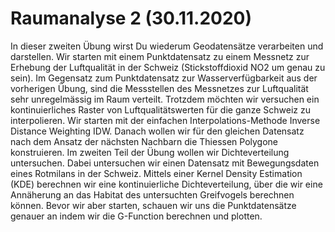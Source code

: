 # Raumanalyse 2 (30.11.2020)

In dieser zweiten Übung wirst Du wiederum Geodatensätze verarbeiten und darstellen. Wir starten mit einem Punktdatensatz zu einem Messnetz zur Erhebung der Luftqualität in der Schweiz (Stickstoffdioxid NO2 um genau zu sein). Im Gegensatz zum Punktdatensatz zur Wasserverfügbarkeit aus der vorherigen Übung, sind die Messstellen des Messnetzes zur Luftqualität sehr unregelmässig im Raum verteilt. Trotzdem möchten wir versuchen ein kontinuierliches Raster von Luftqualitätswerten für die ganze Schweiz zu interpolieren. Wir starten mit der einfachen Interpolations-Methode Inverse Distance Weighting IDW. Danach wollen wir für den gleichen Datensatz nach dem Ansatz der nächsten Nachbarn die Thiessen Polygone konstruieren. Im zweiten Teil der Übung wollen wir Dichteverteilung untersuchen. Dabei untersuchen wir einen Datensatz mit Bewegungsdaten eines Rotmilans in der Schweiz. Mittels einer Kernel Density Estimation (KDE) berechnen wir eine kontinuierliche Dichteverteilung, über die wir eine Annäherung an das Habitat des untersuchten Greifvogels berechnen können. Bevor wir aber starten, schauen wir uns die Punktdatensätze genauer an indem wir die G-Function berechnen und plotten.